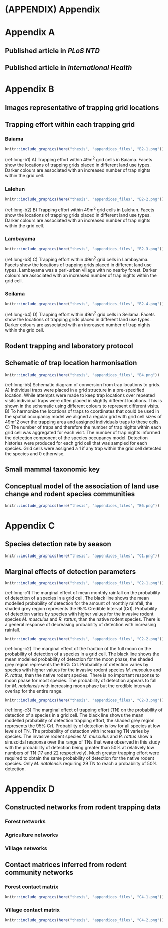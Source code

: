 \newpage

# (APPENDIX) Appendix {-}

# Appendix A

## Published article in *PLoS NTD* {#plos-ntd-article}

\includepdf[pages=-, pagecommand={}, templatesize={\textwidth}{\textheight  - 25pt}, trim=0 0 0 20pt,]{appendices_files/A1.pdf}

\FloatBarrier

## Published article in *International Health*

\includepdf[pages=-, pagecommand={}, templatesize={\textwidth}{\textheight  - 25pt}, trim=0 0 0 20pt,]{appendices_files/A2.pdf}

\FloatBarrier

# Appendix B

## Images representative of trapping grid locations {#trap-location-images}

\includepdf[pages=-, pagecommand={}, templatesize={\textwidth}{\textheight  - 25pt}, trim=0 0 0 20pt,]{appendices_files/B1.pdf}

\FloatBarrier

## Trapping effort within each trapping grid {#trap-effort-grid}


### Baiama

```r

knitr::include_graphics(here("thesis", "appendices_files", "B2-1.png"))

```

(ref:long-b1) A) Trapping effort within 49m^2^ grid cells in Baiama. Facets show the locations of trapping grids placed in different land use types. Darker colours are associated with an increased number of trap nights within the grid cell.
\FloatBarrier

### Lalehun

```r

knitr::include_graphics(here("thesis", "appendices_files", "B2-2.png"))

```

(ref:long-b2) B) Trapping effort within 49m^2^ grid cells in Lalehun. Facets show the locations of trapping grids placed in different land use types. Darker colours are associated with an increased number of trap nights within the grid cell.
\FloatBarrier

### Lambayama

```r

knitr::include_graphics(here("thesis", "appendices_files", "B2-3.png"))

```

(ref:long-b3) C) Trapping effort within 49m^2^ grid cells in Lambayama. Facets show the locations of trapping grids placed in different land use types. Lambayama was a peri-urban village with no nearby forest. Darker colours are associated with an increased number of trap nights within the grid cell.
\FloatBarrier

### Seilama

```r

knitr::include_graphics(here("thesis", "appendices_files", "B2-4.png"))

```

(ref:long-b4)  D) Trapping effort within 49m^2^ grid cells in Seilama. Facets show the locations of trapping grids placed in different land use types. Darker colours are associated with an increased number of trap nights within the grid cell.
\FloatBarrier

\newpage

## Rodent trapping and laboratory protocol {#study-protocol}

\includepdf[pages=-, pagecommand={}, templatesize={\textwidth}{\textheight  - 25pt}, trim=0 0 0 20pt,]{appendices_files/B3.pdf}

\FloatBarrier

## Schematic of trap location harmonisation {#trap-harmonisation}

```r

knitr::include_graphics(here("thesis", "appendices_files", "B4.png"))

```

(ref:long-b5) Schematic diagram of conversion from trap locations to grids. A) Individual traps were placed in a grid structure in a pre-specified location. While attempts were made to keep trap locations over repeated visits individual traps were often placed in slightly different locations. This is shown in the schematic using different colours to represent different visits. B) To harmonize the locations of traps to coordinates that could be used in the spatial occupancy model we aligned a regular grid with grid cell sizes of 49m^2 over the trapping area and assigned individuals traps to these cells. C) The number of traps and therefore the number of trap nights within each grid cell was aggregated for each visit. The number of trap nights informed the detection component of the species occupancy model. Detection histories were produced for each grid cell that was sampled for each species. Grid cells were assigned a 1 if any trap within the grid cell detected the species and 0 otherwise.

\FloatBarrier

## Small mammal taxonomic key {#taxonomic-key}

\includepdf[pages=-, pagecommand={}, templatesize={\textwidth}{\textheight  - 25pt}, trim=0 0 0 20pt,]{appendices_files/B5.pdf}

\FloatBarrier

## Conceptual model of the association of land use change and rodent species communities {#conceptual-model}

```r

knitr::include_graphics(here("thesis", "appendices_files", "B6.png"))

```

\FloatBarrier

# Appendix C

## Species detection rate by season {#detection-species}

```r

knitr::include_graphics(here("thesis", "appendices_files", "C1.png"))

```

\FloatBarrier

## Marginal effects of detection parameters {#detection-parameters}

```r

knitr::include_graphics(here("thesis", "appendices_files", "C2-1.png"))

```

(ref:long-c1) The marginal effect of mean monthly rainfall on the probability of detection of a species in a grid cell. The black line shows the mean modelled probability of detection for the amount of monthly rainfall, the shaded grey region represents the 95% Credible Interval (CrI). Probability of detection varies by species with higher values for the invasive rodent species *M. musculus* and *R. rattus*, than the native rodent species. There is a general response of decreasing probability of detection with increasing rainfall.

```r

knitr::include_graphics(here("thesis", "appendices_files", "C2-2.png"))

```

(ref:long-c2) The marginal effect of the fraction of the full moon on the probability of detection of a species in a grid cell. The black line shows the mean modelled probability of detection for the moon phase, the shaded grey region represents the 95% CrI. Probability of detection varies by species with higher values for the invasive rodent species *M. musculus* and *R. rattus*, than the native rodent species. There is no important response to moon phase for most species. The probability of detection appears to fall for *M. natalensis* with increasing moon phase but the credible intervals overlap for the entire range.

```r

knitr::include_graphics(here("thesis", "appendices_files", "C2-3.png"))

```

(ref:long-c3) The marginal effect of trapping effort (TN) on the probability of detection of a species in a grid cell. The black line shows the mean modelled probability of detection trapping effort, the shaded grey region represents the 95% CrI. Probability of detection is low for all species at low levels of TN. The probability of detection with increasing TN varies by species. The invasive rodent species *M. musculus* and *R. rattus* show a sinusoidal response over the range of TNs that were observed in this study with the probability of detection being greater than 50% at relatively low numbers of TN (17 and 22 respectively). Much greater trapping effort were required to obtain the same probability of detection for the native rodent species. Only *M. natalensis* requiring 29 TN to reach a probability of 50% detection.

\FloatBarrier
\newpage
# Appendix D

## Constructed networks from rodent trapping data {#rodent-networks}

### Forest networks

\FloatBarrier
\includepdf[pages=-, pagecommand={}, templatesize={\textwidth}{\textheight  - 40pt}, trim=0 0 0 20pt,]{appendices_files/C3-1.pdf}
\FloatBarrier

### Agriculture networks

\FloatBarrier
\includepdf[pages=-, pagecommand={}, templatesize={\textwidth}{\textheight  - 40pt}, trim=0 0 0 20pt,]{appendices_files/C3-2.pdf}
\FloatBarrier

### Village networks

\FloatBarrier
\includepdf[pages=-, pagecommand={}, templatesize={\textwidth}{\textheight  - 40pt}, trim=0 0 0 20pt,]{appendices_files/C3-3.pdf}
\FloatBarrier

## Contact matrices inferred from rodent community networks {#contact-matrices}

### Forest contact matrix

\blandscape

```r

knitr::include_graphics(here("thesis", "appendices_files", "C4-1.png"))

```

\FloatBarrier

### Village contact matrix


```r

knitr::include_graphics(here("thesis", "appendices_files", "C4-2.png"))

```

\FloatBarrier


\elandscape
